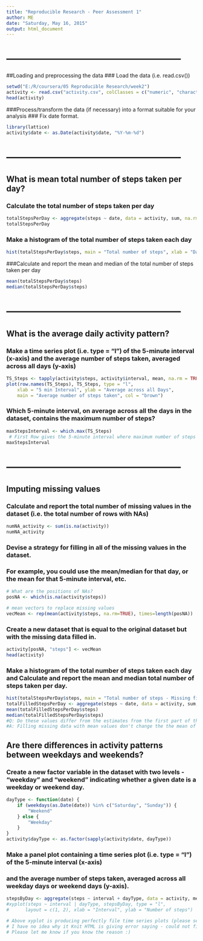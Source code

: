 ```yaml
---
title: "Reproducible Research - Peer Assessment 1"
author: ME
date: "Saturday, May 16, 2015"
output: html_document
---
```


# --------------------------------------------------
##Loading and preprocessing the data
### Load the data (i.e. read.csv())

```r
setwd("E:/R/coursera/05 Reproducible Research/week2")
activity <- read.csv("activity.csv", colClasses = c("numeric", "character", "numeric"))
head(activity)
```

###Process/transform the data (if necessary) into a format suitable for your analysis
### Fix date format.

```r
library(lattice)
activity$date <- as.Date(activity$date, "%Y-%m-%d")
```
# --------------------------------------------------
## What is mean total number of steps taken per day?

### Calculate the total number of steps taken per day
```r
totalStepsPerDay <- aggregate(steps ~ date, data = activity, sum, na.rm = TRUE)
totalStepsPerDay
```

### Make a histogram of the total number of steps taken each day
```r
hist(totalStepsPerDay$steps, main = "Total number of steps", xlab = "Day", col = "orange")
```


###Calculate and report the mean and median of the total number of steps taken per day
```r
mean(totalStepsPerDay$steps)
median(totalStepsPerDay$steps)
```

# --------------------------------------------------
## What is the average daily activity pattern?

### Make a time series plot (i.e. type = "l") of the 5-minute interval (x-axis) and the average number of steps taken, averaged across all days (y-axis)
```r
TS_Steps <- tapply(activity$steps, activity$interval, mean, na.rm = TRUE)
plot(row.names(TS_Steps), TS_Steps, type = "l", 
    xlab = "5 min Interval", ylab = "Average across all Days", 
    main = "Average number of steps taken", col = "brown")
```
### Which 5-minute interval, on average across all the days in the dataset, contains the maximum number of steps?
```r
maxStepsInterval <- which.max(TS_Steps)
 # First Row gives the 5-minute interval where maximum number of steps was taken. 
maxStepsInterval
```


# --------------------------------------------------
## Imputing missing values
### Calculate and report the total number of missing values in the dataset (i.e. the total number of rows with NAs)
```r
numNA_activity <- sum(is.na(activity))
numNA_activity
```

### Devise a strategy for filling in all of the missing values in the dataset. 
### For example, you could use the mean/median for that day, or the mean for that 5-minute interval, etc.
```r
# What are the positions of NAs?
posNA <- which(is.na(activity$steps))

# mean vectors to replace missing values
vecMean <- rep(mean(activity$steps, na.rm=TRUE), times=length(posNA))

```

### Create a new dataset that is equal to the original dataset but with the missing data filled in.
```r
activity[posNA, "steps"] <- vecMean
head(activity)
```

### Make a histogram of the total number of steps taken each day and Calculate and report the mean and median total number of steps taken per day.
```r
hist(totalStepsPerDay$steps, main = "Total number of steps - Missing filled", xlab = "Day", col = "orange")
totalFilledStepsPerDay <- aggregate(steps ~ date, data = activity, sum, na.rm = TRUE)
mean(totalFilledStepsPerDay$steps)
median(totalFilledStepsPerDay$steps)
#Q: Do these values differ from the estimates from the first part of the assignment? What is the impact of imputing missing data on the estimates of the total daily number of steps?
#A: Filling missing data with mean values don't change the the mean of the population but it changes the median.
```

## Are there differences in activity patterns between weekdays and weekends?
### Create a new factor variable in the dataset with two levels - "weekday" and "weekend" indicating whether a given date is a weekday or weekend day.
```r
dayType <- function(date) {
    if (weekdays(as.Date(date)) %in% c("Saturday", "Sunday")) {
        "Weekend"
    } else {
        "Weekday"
    }
}
activity$dayType <- as.factor(sapply(activity$date, dayType))
```


### Make a panel plot containing a time series plot (i.e. type = "l") of the 5-minute interval (x-axis) 
### and the average number of steps taken, averaged across all weekday days or weekend days (y-axis).
```r
stepsByDay <- aggregate(steps ~ interval + dayType, data = activity, mean)
#xyplot(steps ~ interval | dayType, stepsByDay, type = "l", 
#      layout = c(1, 2), xlab = "Interval", ylab = "Number of steps")

# Above xyplot is producing perfectly file time series plots (please see the 'Last time series plot.png')
# I have no idea why it Knit HTML is giving error saying - could not find function "xyplot"
# Please let me know if you know the reason :)

```
